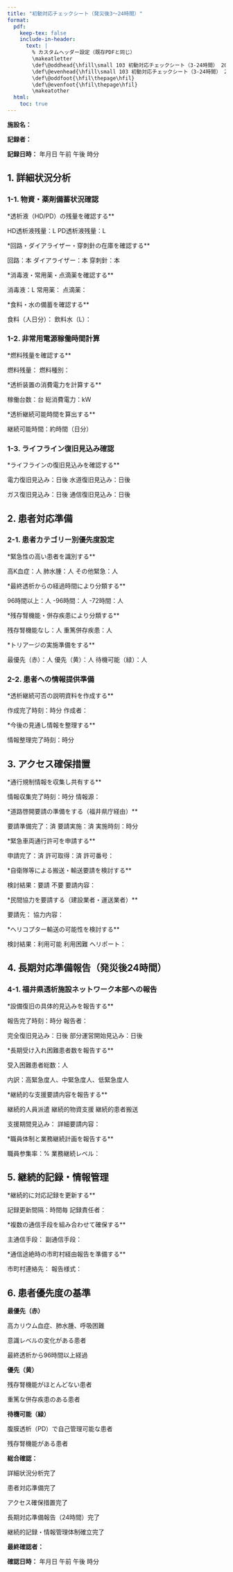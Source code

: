 ```yaml
---
title: "初動対応チェックシート（発災後3～24時間）"
format:
  pdf:
    keep-tex: false
    include-in-header:
      text: |
        % カスタムヘッダー設定（既存PDFと同じ）
        \makeatletter
        \def\@oddhead{\hfill\small 103 初動対応チェックシート（3-24時間） 2025.09.04版}
        \def\@evenhead{\hfill\small 103 初動対応チェックシート（3-24時間） 2025.09.04版}
        \def\@oddfoot{\hfil\thepage\hfil}
        \def\@evenfoot{\hfil\thepage\hfil}
        \makeatother
  html:
    toc: true
---
```


\begin{center}
{\Large\textbf{初動対応チェックシート（発災後3～24時間）}}
\end{center}
\vspace{5mm}

\noindent
**施設名：** \underlinespace{8cm}

\vspace{3mm}

\noindent
**記録者：** \underlinespace{4cm}

\vspace{3mm}

\noindent
**記録日時：** \underlinespace{2cm}年\underlinespace{1cm}月\underlinespace{1cm}日 \quad \circlecheck 午前 \quad \circlecheck 午後 \quad \underlinespace{1cm}時\underlinespace{1cm}分

\vspace{5mm}

## 1. 詳細状況分析

### 1-1. 物資・薬剤備蓄状況確認

\checkbox **透析液（HD/PD）の残量を確認する**

\quad HD透析液残量：\underlinespace{3cm}L \quad PD透析液残量：\underlinespace{3cm}L

\vspace{3mm}

\checkbox **回路・ダイアライザー・穿刺針の在庫を確認する**

\quad 回路：\underlinespace{3cm}本 \quad ダイアライザー：\underlinespace{3cm}本 \quad 穿刺針：\underlinespace{3cm}本

\vspace{3mm}

\checkbox **消毒液・常用薬・点滴薬を確認する**

\quad 消毒液：\underlinespace{3cm}L \quad 常用薬：\underlinespace{6cm} \quad 点滴薬：\underlinespace{6cm}

\vspace{3mm}

\checkbox **食料・水の備蓄を確認する**

\quad 食料（人日分）：\underlinespace{3cm} \quad 飲料水（L）：\underlinespace{3cm}

\vspace{5mm}

### 1-2. 非常用電源稼働時間計算

\checkbox **燃料残量を確認する**

\quad 燃料残量：\underlinespace{4cm} \quad 燃料種別：\underlinespace{4cm}

\vspace{3mm}

\checkbox **透析装置の消費電力を計算する**

\quad 稼働台数：\underlinespace{2cm}台 \quad 総消費電力：\underlinespace{4cm}kW

\vspace{3mm}

\checkbox **透析継続可能時間を算出する**

\quad 継続可能時間：約\underlinespace{3cm}時間（\underlinespace{2cm}日分）

\newpage

### 1-3. ライフライン復旧見込み確認

\checkbox **ライフラインの復旧見込みを確認する**

\quad 電力復旧見込み：\underlinespace{2cm}日後 \quad 水道復旧見込み：\underlinespace{2cm}日後

\quad ガス復旧見込み：\underlinespace{2cm}日後 \quad 通信復旧見込み：\underlinespace{2cm}日後

\vspace{10mm}

## 2. 患者対応準備

### 2-1. 患者カテゴリー別優先度設定

\checkbox **緊急性の高い患者を識別する**

\quad 高K血症：\underlinespace{2cm}人 \quad 肺水腫：\underlinespace{2cm}人 \quad その他緊急：\underlinespace{2cm}人

\vspace{3mm}

\checkbox **最終透析からの経過時間により分類する**

\quad 96時間以上：\underlinespace{2cm}人 \quad 72-96時間：\underlinespace{2cm}人 \quad 48-72時間：\underlinespace{2cm}人

\vspace{3mm}

\checkbox **残存腎機能・併存疾患により分類する**

\quad 残存腎機能なし：\underlinespace{2cm}人 \quad 重篤併存疾患：\underlinespace{2cm}人

\vspace{3mm}

\checkbox **トリアージの実施準備をする**

\quad 最優先（赤）：\underlinespace{2cm}人 \quad 優先（黄）：\underlinespace{2cm}人 \quad 待機可能（緑）：\underlinespace{2cm}人

\vspace{5mm}

### 2-2. 患者への情報提供準備

\checkbox **透析継続可否の説明資料を作成する**

\quad 作成完了時刻：\underlinespace{1cm}時\underlinespace{1cm}分 \quad 作成者：\underlinespace{4cm}

\vspace{3mm}

\checkbox **今後の見通し情報を整理する**

\quad 情報整理完了時刻：\underlinespace{1cm}時\underlinespace{1cm}分

\vspace{5mm}

## 3. アクセス確保措置

\checkbox **通行規制情報を収集し共有する**

\quad 情報収集完了時刻：\underlinespace{1cm}時\underlinespace{1cm}分 \quad 情報源：\underlinespace{6cm}

\vspace{3mm}

\checkbox **道路啓開要請の準備をする（福井県庁経由）**

\quad 要請準備完了：\checkbox 済 \quad 要請実施：\checkbox 済 \quad 実施時刻：\underlinespace{1cm}時\underlinespace{1cm}分

\vspace{3mm}

\checkbox **緊急車両通行許可を申請する**

\quad 申請完了：\checkbox 済 \quad 許可取得：\checkbox 済 \quad 許可番号：\underlinespace{6cm}

\newpage

\checkbox **自衛隊等による搬送・輸送要請を検討する**

\quad 検討結果：\checkbox 要請 \checkbox 不要 \quad 要請内容：\underlinespace{8cm}

\vspace{3mm}

\checkbox **民間協力を要請する（建設業者・運送業者）**

\quad 要請先：\underlinespace{8cm} \quad 協力内容：\underlinespace{6cm}

\vspace{3mm}

\checkbox **ヘリコプター輸送の可能性を検討する**

\quad 検討結果：\checkbox 利用可能 \checkbox 利用困難 \quad ヘリポート：\underlinespace{6cm}

\vspace{10mm}

## 4. 長期対応準備報告（発災後24時間）

### 4-1. 福井県透析施設ネットワーク本部への報告

\checkbox **設備復旧の具体的見込みを報告する**

\quad 報告完了時刻：\underlinespace{1cm}時\underlinespace{1cm}分 \quad 報告者：\underlinespace{4cm}

\quad 完全復旧見込み：\underlinespace{2cm}日後 \quad 部分運営開始見込み：\underlinespace{2cm}日後

\vspace{3mm}

\checkbox **長期受け入れ困難患者数を報告する**

\quad 受入困難患者総数：\underlinespace{2cm}人

\quad 内訳：高緊急度\underlinespace{2cm}人、中緊急度\underlinespace{2cm}人、低緊急度\underlinespace{2cm}人

\vspace{3mm}

\checkbox **継続的な支援要請内容を報告する**

\checkbox 継続的人員派遣 \quad \checkbox 継続的物資支援 \quad \checkbox 継続的患者搬送

\quad 支援期間見込み：\underlinespace{4cm} \quad 詳細要請内容：\underlinespace{8cm}

\vspace{3mm}

\checkbox **職員体制と業務継続計画を報告する**

\quad 職員参集率：\underlinespace{2cm}% \quad 業務継続レベル：\underlinespace{6cm}

\vspace{5mm}

## 5. 継続的記録・情報管理

\checkbox **継続的に対応記録を更新する**

\quad 記録更新間隔：\underlinespace{2cm}時間毎 \quad 記録責任者：\underlinespace{4cm}

\vspace{3mm}

\checkbox **複数の通信手段を組み合わせて確保する**

\quad 主通信手段：\underlinespace{6cm} \quad 副通信手段：\underlinespace{6cm}

\vspace{3mm}

\checkbox **通信途絶時の市町村経由報告を準備する**

\quad 市町村連絡先：\underlinespace{8cm} \quad 報告様式：\underlinespace{4cm}

\newpage

## 6. 患者優先度の基準

**最優先（赤）**

\checkbox 高カリウム血症、肺水腫、呼吸困難

\checkbox 意識レベルの変化がある患者

\checkbox 最終透析から96時間以上経過

\vspace{5mm}

**優先（黄）**

\checkbox 残存腎機能がほとんどない患者

\checkbox 重篤な併存疾患のある患者

\vspace{5mm}

**待機可能（緑）**

\checkbox 腹膜透析（PD）で自己管理可能な患者

\checkbox 残存腎機能がある患者

\vspace{5mm}

**総合確認：**

\checkbox 詳細状況分析完了

\checkbox 患者対応準備完了

\checkbox アクセス確保措置完了

\checkbox 長期対応準備報告（24時間）完了

\checkbox 継続的記録・情報管理体制確立完了

\vspace{5mm}

**最終確認者：** \underlinespace{4cm}

**確認日時：** \underlinespace{2cm}年\underlinespace{1cm}月\underlinespace{1cm}日 \quad \circlecheck 午前 \quad \circlecheck 午後 \quad \underlinespace{1cm}時\underlinespace{1cm}分